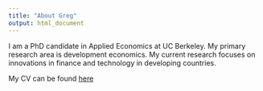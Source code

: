 ```yaml
---
title: "About Greg"
output: html_document
---
```


I am a PhD candidate in Applied Economics at UC Berkeley. My primary research area is development economics. My current research focuses on innovations in finance and technology in developing countries. 



My CV can be found [here](pdfs/CV_Lane_June2018.pdf)





